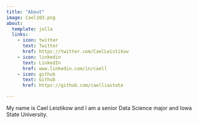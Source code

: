 ```yaml
---
title: "About"
image: Cael103.png
about:
  template: jolla
  links:
    - icon: twitter
      text: Twitter
      href: https://twitter.com/CaelLeistikow
    - icon: linkedin
      text: LinkedIn
      href: www.linkedin.com/in/caell
    - icon: github
      text: Github
      href: https://github.com/caelliastate

---
```


My name is Cael Leistikow and I am a senior Data Science major and Iowa State University.
